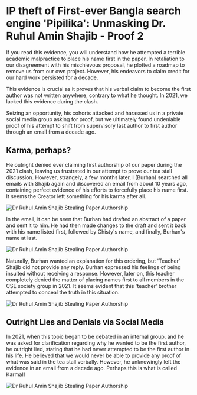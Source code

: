 # IP theft of First-ever Bangla search engine 'Pipilika': Unmasking Dr. Ruhul Amin Shajib - Proof 2

If you read this evidence, you will understand how he attempted a terrible academic malpractice to place his name first in the paper. In retaliation to our disagreement with his mischievous proposal, he plotted a roadmap to remove us from our own project. However, his endeavors to claim credit for our hard work persisted for a decade.

This evidence is crucial as it proves that his verbal claim to become the first author was not written anywhere, contrary to what he thought. In 2021, we lacked this evidence during the clash.

Seizing an opportunity, his cohorts attacked and harassed us in a private social media group asking for proof, but we ultimately found undeniable proof of his attempt to shift from supervisory last author to first author through an email from a decade ago.

## Karma, perhaps? 
He outright denied ever claiming first authorship of our paper during the 2021 clash, leaving us frustrated in our attempt to prove our tea stall discussion. However, strangely, a few months later, I (Burhan) searched all emails with Shajib again and discovered an email from about 10 years ago, containing perfect evidence of his efforts to forcefully place his name first. It seems the Creator left something for his karma after all.

![Dr Ruhul Amin Shajib Stealing Paper Authorship](/static/images/ev2.1.jpg#centered)

In the email, it can be seen that Burhan had drafted an abstract of a paper and sent it to him. He had then made changes to the draft and sent it back with his name listed first, followed by Chisty's name, and finally, Burhan's name at last.

![Dr Ruhul Amin Shajib Stealing Paper Authorship](/static/images/ev2.2.jpg#centered)

Naturally, Burhan wanted an explanation for this ordering, but 'Teacher' Shajib did not provide any reply. Burhan expressed his feelings of being insulted without receiving a response. However, later on, this teacher completely denied the matter of placing names first to all members in the CSE society group in 2021. It seems evident that this 'teacher' brother attempted to conceal the truth in this situation.

![Dr Ruhul Amin Shajib Stealing Paper Authorship](/static/images/ev2.3.jpg#centered)

## Outright Lies and Denials via Social Media

In 2021, when this topic began to be debated in an internal group, and he was asked for clarification regarding why he wanted to be the first author, he outright lied, stating that he had never attempted to be the first author in his life. He believed that we would never be able to provide any proof of what was said in the tea stall verbally. However, he unknowingly left the evidence in an email from a decade ago. Perhaps this is what is called Karma!!

![Dr Ruhul Amin Shajib Stealing Paper Authorship](/static/images/ev2.4.png#centered)